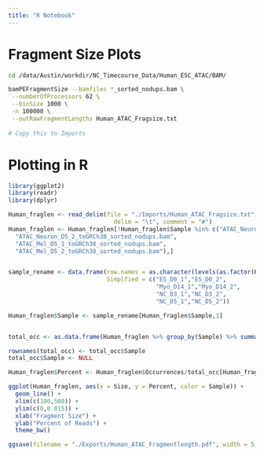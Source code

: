 ```yaml
---
title: "R Notebook"
---
```


# Fragment Size Plots
```bash
cd /data/Austin/workdir/NC_Timecourse_Data/Human_ESC_ATAC/BAM/

bamPEFragmentSize --bamfiles *_sorted_nodups.bam \
 --numberOfProcessors 62 \
 --binSize 1000 \
 -n 100000 \
 --outRawFragmentLengths Human_ATAC_Fragsize.txt
 
# Copy this to Imports
```

# Plotting in R

```r
library(ggplot2)
library(readr)
library(dplyr)

Human_fraglen <- read_delim(file = "./Imports/Human_ATAC_Fragsize.txt",
                              delim = "\t", comment = "#")
Human_fraglen <- Human_fraglen[!Human_fraglen$Sample %in% c("ATAC_Neuron_D5_1_toGRCh38_sorted_nodups.bam",
  "ATAC_Neuron_D5_2_toGRCh38_sorted_nodups.bam",
  "ATAC_Mel_D5_1_toGRCh38_sorted_nodups.bam",
  "ATAC_Mel_D5_2_toGRCh38_sorted_nodups.bam"),]


sample_rename <- data.frame(row.names = as.character(levels(as.factor(Human_fraglen$Sample))),
                            Simplfied = c("ES_D0_1","ES_D0_2",
                                          "Myo_D14_1","Myo_D14_2",
                                          "NC_D3_1","NC_D3_2",
                                          "NC_D5_1","NC_D5_2"))

Human_fraglen$Sample <- sample_rename[Human_fraglen$Sample,1]


total_occ <- as.data.frame(Human_fraglen %>% group_by(Sample) %>% summarize(Total_Occurences = sum(Occurrences)))

rownames(total_occ) <- total_occ$Sample
total_occ$Sample <- NULL

Human_fraglen$Percent <- Human_fraglen$Occurrences/total_occ[Human_fraglen$Sample,1]

ggplot(Human_fraglen, aes(x = Size, y = Percent, color = Sample)) +
  geom_line() +
  xlim(c(100,500)) +
  ylim(c(0,0.015)) +
  xlab("Fragment Size") +
  ylab("Percent of Reads") +
  theme_bw()

ggsave(filename = "./Exports/Human_ATAC_Fragmentlength.pdf", width = 5, height = 5)
```

